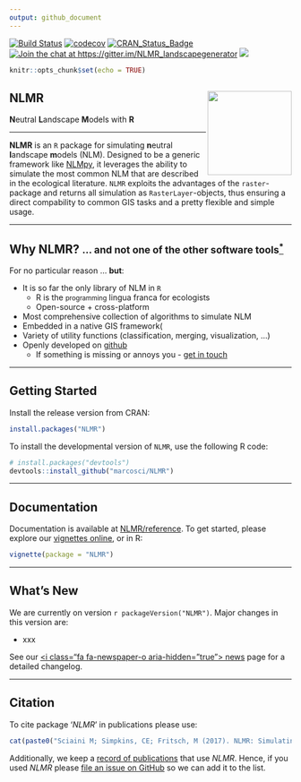 ```yaml
---
output: github_document
---
```




[![Build Status](https://travis-ci.com/marcosci/NLMR.svg?token=jEyKPuKzrFUKtpg4pK2t&branch=master)](https://travis-ci.com/marcosci/NLMR) 
[![codecov](https://codecov.io/gh/marcosci/NLMR/branch/master/graph/badge.svg?token=MKCm2fVrDa)](https://codecov.io/gh/marcosci/NLMR)
[![CRAN\_Status\_Badge](http://www.r-pkg.org/badges/version/eNLMR)](https://cran.r-project.org/package=eNLMR) 
[![Join the chat at  https://gitter.im/NLMR_landscapegenerator](https://badges.gitter.im/Join%20Chat.svg)](https://gitter.im/NLMR_landscapegenerator) 
[![](http://cranlogs.r-pkg.org/badges/ggplot2)](http://cran.rstudio.com/web/packages/ggplot2/index.html)

```r
knitr::opts_chunk$set(echo = TRUE)
```

<i class="fa fa-code" aria-hidden="true"></i> **NLMR** <img src="vignettes/logo.png" align="right" height="150" />
------------------------------------------------------------

**N**eutral **L**andscape **M**odels with **R**

------------------------------------------------------------------------

**NLMR** is an ``R`` package for simulating **n**eutral **l**andscape **m**odels (NLM). Designed to be a generic framework like [NLMpy](https://pypi.python.org/pypi/nlmpy), it leverages the ability to simulate the most common NLM that are described in the ecological literature. 
``NLMR`` exploits the advantages of the ``raster``-package and returns all simulation as ``RasterLayer``-objects, thus ensuring a direct compability to common GIS tasks and a pretty flexible and simple usage.


------------------------------------------------------------------------

<i class="fa fa-cubes" aria-hidden="true"></i> Why NLMR?  <small> ... and not one of the other software tools<a href="https://marcosci.github.io/NLMR/articles/faq.html"><sup>\*</sup></a></small>
------------------------------------------------------------

For no particular reason ...    **but**:
   
* It is so far the only library of NLM in ``R``
    * R is the <small>programming</small> lingua franca for ecologists
    * Open-source + cross-platform
* Most comprehensive collection of algorithms to simulate NLM
* Embedded in a native GIS framework(
* Variety of utility functions (classification, merging, visualization, ...)
* Openly developed on [github](https://github.com/marcosci/NLMR)
    * If something is missing or annoys you - [get in touch](https://github.com/marcosci/NLMR/issues/new)
 

------------------------------------------------------------------------

<i class="fa fa-cog" aria-hidden="true"></i> Getting Started
------------------------------------------------------------

Install the release version from CRAN:

```r
install.packages("NLMR")
```

To install the developmental version of ``NLMR``, use the following R code:

```r
# install.packages("devtools")
devtools::install_github("marcosci/NLMR")
```


------------------------------------------------------------------------

<i class="fa fa-book" aria-hidden="true"></i> Documentation
------------------------------------------------------------

Documentation is available at [NLMR/reference](https://marcosci.github.io/NLMR/reference). To get started, please explore our [vignettes online](https://marcosci.github.io/NLMR/articles/), or in R:

```r
vignette(package = "NLMR")
```

------------------------------------------------------------------------

<i class="fa fa-newspaper-o" aria-hidden="true"></i> What's New
---------------------------------------------------------------

We are currently on version `r packageVersion("NLMR")`. Major changes in this version are:

* xxx

See our [<i class="fa fa-newspaper-o aria-hidden="true"></i> news](news/index.html) page for a detailed changelog. 

------------------------------------------------------------------------

<i class="fa fa-pencil" aria-hidden="true"></i> Citation
-------------------------------------------------------

To cite package '_NLMR_' in publications please use:

```r
cat(paste0("Sciaini M; Simpkins, CE; Fritsch, M (2017). NLMR: Simulating neutral landscape models with R. R package version ",packageDescription("NLMR")$Version,". https://github.com/marcosci/NLMR.\n"))
```

Additionally, we keep a [record of publications](https://marcosci.github.io/NLMR/iarticles/publication_record.html) that use _NLMR_.
Hence, if you used _NLMR_ please [file an issue on GitHub](https://marcosci.github.io/NLMR/issues/new) so we can add it to the list.

